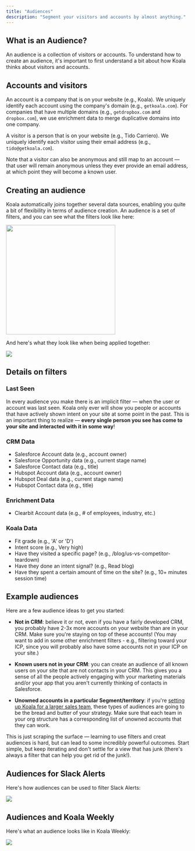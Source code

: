 ```yaml
---
title: "Audiences"
description: "Segment your visitors and accounts by almost anything."
---
```


## What is an Audience?

An audience is a collection of visitors or accounts. To understand how to create an audience, it's important to first understand a bit about how Koala thinks about visitors and accounts.

## Accounts and visitors

An account is a company that is on your website (e.g., Koala). We uniquely identify each account using the company's domain (e.g., `getkoala.com`). For companies that have multiple domains (e.g., `getdropbox.com` and `dropbox.com`), we use enrichment data to merge duplicative domains into one company.

A visitor is a person that is on your website (e.g., Tido Carriero). We uniquely identify each visitor using their email address (e.g., `tido@getkoala.com`).

Note that a visitor can also be anonymous and still map to an account — that user will remain anonymous unless they ever provide an email address, at which point they will become a known user.

## Creating an audience

Koala automatically joins together several data sources, enabling you quite a bit of flexibility in terms of audience creation. An audience is a set of filters, and you can see what the filters look like here:

<img width="300" src="/images/product-manual/audiences/filters-1.png"/>

And here's what they look like when being applied together:

![](/images/product-manual/audiences/filters-2.png)

## Details on filters

### Last Seen
In every audience you make there is an implicit filter — when the user or account was last seen. Koala only ever will show you people or accounts that have actively shown intent on your site at some point in the past. This is an important thing to realize — **every single person you see has come to your site and interacted with it in some way**!

### CRM Data
- Salesforce Account data (e.g., account owner)
- Salesforce Opportunity data (e.g., current stage name)
- Salesforce Contact data (e.g., title)
- Hubspot Account data (e.g., account owner)
- Hubspot Deal data (e.g., current stage name)
- Hubspot Contact data (e.g., title)

### Enrichment Data
- Clearbit Account data (e.g., # of employees, industry, etc.)

### Koala Data
- Fit grade (e.g., 'A' or 'D')
- Intent score (e.g., Very high)
- Have they visited a specific page? (e.g., /blog/us-vs-competitor-teardown)
- Have they done an intent signal? (e.g., Read blog)
- Have they spent a certain amount of time on the site? (e.g., 10+ minutes session time)

## Example audiences

Here are a few audience ideas to get you started:

- **Not in CRM**: believe it or not, even if you have a fairly developed CRM, you probably have 2-3x more accounts on your website than are in your CRM. Make sure you're staying on top of these accounts! (You may want to add in some other enrichment filters - e.g., filtering toward your ICP, since you will probably also have some accounts not in your ICP on your site.)

- **Known users not in your CRM**: you can create an audience of all known users on your site that are not contacts in your CRM. This gives you a sense of all the people actively engaging with your marketing materials and/or your app that you aren't currently thinking of contacts in Salesforce.

- **Unowned accounts in a particular Segment/territory**: if you're <a href="/docs/admin-guides/larger-sales-teams">setting up Koala for a larger sales team</a>, these types of audiences are going to be the bread and butter of your strategy. Make sure that each team in your org structure has a corresponding list of unowned accounts that they can work.

This is just scraping the surface — learning to use filters and creat audiences is hard, but can lead to some incredibly powerful outcomes. Start simple, but keep iterating and don't settle for a view that has junk (there's always a filter that can help you get rid of the junk!).

## Audiences for Slack Alerts

Here's how audiences can be used to filter Slack Alerts:

![](/images/product-manual/audiences/slack-alerts.png)

## Audiences and Koala Weekly

Here's what an audience looks like in Koala Weekly:

![](/images/product-manual/audiences/koala-weekly.png)
